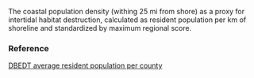 The coastal population density (withing 25 mi from shore)  as a proxy for intertidal habitat destruction, calculated as resident population per km of shoreline and standardized by maximum regional score.

### Reference

[DBEDT average resident population per county](http://dbedt.hawaii.gov/economic/databook/db2015/)
